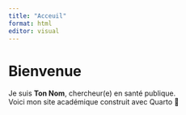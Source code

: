 ---
title: "Acceuil"
format: html
editor: visual
---

# Bienvenue

Je suis **Ton Nom**, chercheur(e) en santé publique.\
Voici mon site académique construit avec Quarto 🚀
